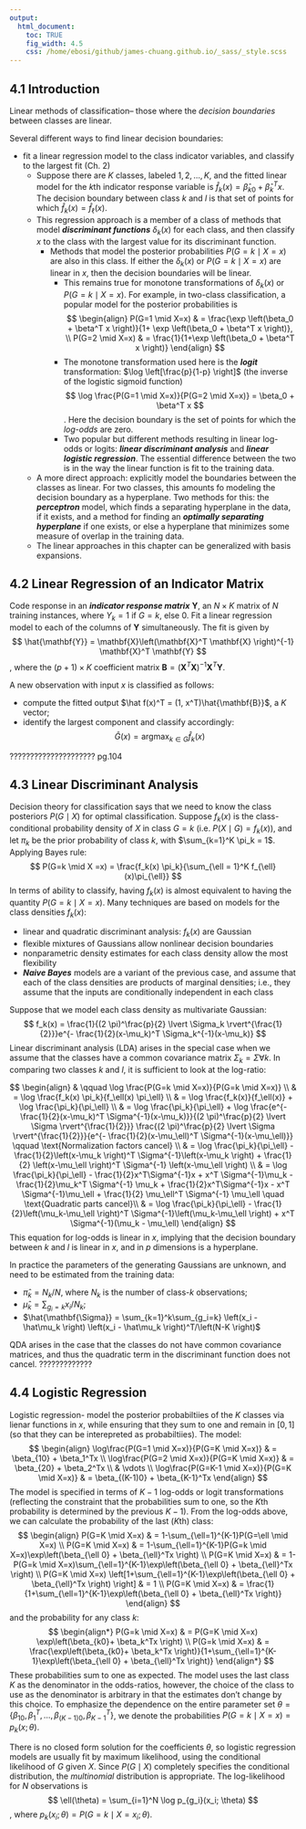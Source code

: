 ```yaml
---
output:
  html_document:
    toc: TRUE
    fig_width: 4.5
    css: /home/ebosi/github/james-chuang.github.io/_sass/_style.scss
---
```


## **4.1 Introduction**

Linear methods of classification-- those where the *decision boundaries* between classes are linear.

Several different ways to find linear decision boundaries:

  - fit a linear regression model to the class indicator variables, and classify to the largest fit (Ch. 2)
      - Suppose there are $K$ classes, labeled $1,2,\dots,K$, and the fitted linear model for the $k$th indicator response variable is $\hat f_k(x) = \hat \beta_{k0} + \hat \beta_{k}^Tx$. The decision boundary between class $k$ and $l$ is that set of points for which $\hat f_k(x) = \hat f_\ell(x)$.
      - This regression approach is a member of a class of methods that model ***discriminant functions*** $\delta_k(x)$ for each class, and then classify $x$ to the class with the largest value for its discriminant function.
          - Methods that model the posterior probabilities $P(G=k \mid X=x)$ are also in this class. If either the $\delta_k(x)$ or $P(G=k \mid X=x)$ are linear in $x$, then the decision boundaries will be linear.
              - This remains true for monotone transformations of $\delta_k(x)$ or $P(G=k \mid X=x)$. For example, in two-class classification, a popular model for the posterior probabilities is
              $$
              \begin{align}
              P(G=1 \mid X=x) & = \frac{\exp \left(\beta_0 + \beta^T x \right)}{1+ \exp \left(\beta_0 + \beta^T x \right)}, \\
              P(G=2 \mid X=x) & = \frac{1}{1+\exp \left(\beta_0 + \beta^T x \right)}
              \end{align}
              $$
              - The monotone transformation used here is the ***logit*** transformation: $\log \left[\frac{p}{1-p} \right]$ (the inverse of the logistic sigmoid function)
              $$
              \log \frac{P(G=1 \mid X=x)}{P(G=2 \mid X=x)} = \beta_0 + \beta^T x
              $$.
              Here the decision boundary is the set of points for which the *log-odds* are zero.
              - Two popular but different methods resulting in linear log-odds or logits: ***linear discriminant analysis*** and ***linear logistic regression***. The essential difference between the two is in the way the linear function is fit to the training data.
      - A more direct approach: explicitly model the boundaries between the classes as linear. For two classes, this amounts fo modeling the decision boundary as a hyperplane. Two methods for this: the ***perceptron*** model, which finds a separating hyperplane in the data, if it exists, and a method for finding an ***optimally separating hyperplane*** if one exists, or else a hyperplane that minimizes some measure of overlap in the training data.
      - The linear approaches in this chapter can be generalized with basis expansions.
      
## **4.2 Linear Regression of an Indicator Matrix**

Code response in an ***indicator response matrix*** $\mathbf{Y}$, an $N \times K$ matrix of $N$ training instances, where $Y_k = 1$ if $G = k$, else $0$. Fit a linear regression model to each of the columns of $\mathbf{Y}$ simultaneously. The fit is given by
$$
\hat{\mathbf{Y}} = \mathbf{X}\left(\mathbf{X}^T \mathbf{X} \right)^{-1} \mathbf{X}^T \mathbf{Y}
$$
, where the $(p+1) \times K$ coefficient matrix $\mathbf{B} = \left(\mathbf{X}^T \mathbf{X} \right)^{-1} \mathbf{X}^T \mathbf{Y}$.

A new observation with input $x$ is classified as follows:
  
  - compute the fitted output $\hat f(x)^T = (1, x^T)\hat{\mathbf{B}}$, a $K$ vector;
  - identify the largest component and classify accordingly:
  $$
  \hat{G}(x) = \text{argmax}_{k \in G} \hat f_k(x)
  $$
  
?????????????????????
pg.104


## **4.3 Linear Discriminant Analysis**
Decision theory for classification says that we need to know the class posteriors $P(G\mid X)$ for optimal classification. Suppose $f_k(x)$ is the class-conditional probability density of $X$ in class $G=k$ (i.e. $P(X \mid G) = f_k(x)$), and let $\pi_k$ be the prior probability of class $k$, with $\sum_{k=1}^K \pi_k = 1$. Applying Bayes rule:
$$
P(G=k \mid X =x) = \frac{f_k(x) \pi_k}{\sum_{\ell = 1}^K f_{\ell}(x)\pi_{\ell}}
$$
In terms of ability to classify, having $f_k(x)$ is almost equivalent to having the quantity $P(G=k \mid X=x)$. Many techniques are based on models for the class densities $f_k(x)$:

- linear and quadratic discriminant analysis: $f_k(x)$ are Gaussian
- flexible mixtures of Gaussians allow nonlinear decision boundaries
- nonparametric density estimates for each class density allow the most flexibility
- ***Naive Bayes*** models are a variant of the previous case, and assume that each of the class densities are products of marginal densities; i.e., they assume that the inputs are conditionally independent in each class

Suppose that we model each class density as multivariate Gaussian:
$$
f_k(x) = \frac{1}{(2 \pi)^\frac{p}{2} \lvert \Sigma_k \rvert^{\frac{1}{2}}}e^{- \frac{1}{2}(x-\mu_k)^T \Sigma_k^{-1}(x-\mu_k)}
$$
Linear discriminant analysis (LDA) arises in the special case when we assume that the classes have a common covariance matrix $\Sigma_k = \Sigma  \forall k$. In comparing two classes $k$ and $l$, it is sufficient to look at the log-ratio:

$$
\begin{align}
& \qquad \log \frac{P(G=k \mid X=x)}{P(G=k \mid X=x)}  \\
& = \log \frac{f_k(x) \pi_k}{f_\ell(x) \pi_\ell} \\
                                              & = \log \frac{f_k(x)}{f_\ell(x)} + \log \frac{\pi_k}{\pi_\ell} \\
                                              & = \log \frac{\pi_k}{\pi_\ell} + \log \frac{e^{- \frac{1}{2}(x-\mu_k)^T \Sigma^{-1}(x-\mu_k)}}{(2 \pi)^\frac{p}{2} \lvert \Sigma \rvert^{\frac{1}{2}}} \frac{(2 \pi)^\frac{p}{2} \lvert \Sigma \rvert^{\frac{1}{2}}}{e^{- \frac{1}{2}(x-\mu_\ell)^T \Sigma^{-1}(x-\mu_\ell)}} \qquad \text{Normalization factors cancel} \\
                                              & = \log \frac{\pi_k}{\pi_\ell} - \frac{1}{2}\left(x-\mu_k \right)^T \Sigma^{-1}\left(x-\mu_k \right) + \frac{1}{2} \left(x-\mu_\ell \right)^T \Sigma^{-1} \left(x-\mu_\ell \right) \\
                                              & = \log \frac{\pi_k}{\pi_\ell} - \frac{1}{2}x^T\Sigma^{-1}x + x^T \Sigma^{-1}\mu_k - \frac{1}{2}\mu_k^T \Sigma^{-1} \mu_k + \frac{1}{2}x^T\Sigma^{-1}x - x^T \Sigma^{-1}\mu_\ell + \frac{1}{2} \mu_\ell^T \Sigma^{-1} \mu_\ell \quad \text{Quadratic parts cancel}\\
                                              & = \log \frac{\pi_k}{\pi_\ell} - \frac{1}{2}\left(\mu_k-\mu_\ell \right)^T \Sigma^{-1}\left(\mu_k-\mu_\ell \right) + x^T \Sigma^{-1}(\mu_k - \mu_\ell)
\end{align}
$$
This equation for log-odds is linear in $x$, implying that the decision boundary between $k$ and $l$ is linear in $x$, and in $p$ dimensions is a hyperplane.

In practice the parameters of the generating Gaussians are unknown, and need to be estimated from the training data:

- $\hat \pi_k = N_k/N$, where $N_k$ is the number of class-$k$ observations;
- $\hat \mu_k = \sum_{g_i = k} x_i/N_k$;
- $\hat{\mathbf{\Sigma}} = \sum_{k=1}^k\sum_{g_i=k} \left(x_i - \hat\mu_k \right) \left(x_i - \hat\mu_k \right)^T/\left(N-K \right)$

QDA arises in the case that the classes do not have common covariance matrices, and thus the quadratic term in the discriminant function does not cancel.
?????????????

## **4.4 Logistic Regression**
Logistic regression- model the posterior probabiltiies of the $K$ classes via lienar functions in $x$, while ensuring that they sum to one and remain in $[0,1]$ (so that they can be interepreted as probabiltiies). The model:
$$
\begin{align}
\log\frac{P(G=1 \mid X=x)}{P(G=K \mid X=x)} & = \beta_{10} + \beta_1^Tx \\
\log\frac{P(G=2 \mid X=x)}{P(G=K \mid X=x)} & = \beta_{20} + \beta_2^Tx \\
                                            & \vdots                    \\
\log\frac{P(G=K-1 \mid X=x)}{P(G=K \mid X=x)} & = \beta_{(K-1)0} + \beta_{K-1}^Tx
\end{align}
$$
The model is specified in terms of $K-1$ log-odds or logit transformations (reflecting the constraint that the probabilities sum to one, so the $K$th probability is determined by the previous $K-1$). From the log-odds above, we can calculate the probability of the last ($K$th) class:
$$
\begin{align}
P(G=K \mid X=x) & = 1-\sum_{\ell=1}^{K-1}P(G=\ell \mid X=x) \\
P(G=K \mid X=x) & = 1-\sum_{\ell=1}^{K-1}P(G=k \mid X=x)\exp\left(\beta_{\ell 0} + \beta_{\ell}^Tx \right) \\
P(G=K \mid X=x) & = 1-P(G=k \mid X=x)\sum_{\ell=1}^{K-1}\exp\left(\beta_{\ell 0} + \beta_{\ell}^Tx \right) \\
P(G=K \mid X=x) \left[1+\sum_{\ell=1}^{K-1}\exp\left(\beta_{\ell 0} + \beta_{\ell}^Tx \right) \right] & = 1 \\
P(G=K \mid X=x) & = \frac{1}{1+\sum_{\ell=1}^{K-1}\exp\left(\beta_{\ell 0} + \beta_{\ell}^Tx \right)}
\end{align}
$$
and the probability for any class $k$:
$$
\begin{align*}
P(G=k \mid X=x) & = P(G=K \mid X=x) \exp\left(\beta_{k0}+ \beta_k^Tx \right) \\
P(G=k \mid X=x) & = \frac{\exp\left(\beta_{k0}+ \beta_k^Tx \right)}{1+\sum_{\ell=1}^{K-1}\exp\left(\beta_{\ell 0} + \beta_{\ell}^Tx \right)}
\end{align*}
$$
These probabilities sum to one as expected. The model uses the last class $K$ as the denominator in the odds-ratios, however, the choice of the class to use as the denominator is arbitrary in that the estimates don't change by this choice. To emphasize the dependence on the entire parameter set $\theta = \{\beta_{10}, \beta_1^T, \dots, \beta_{(K-1)0}, \beta_{K-1}^T\}$, we denote the probabilities $P(G=k \mid X=x) = p_k(x;\theta)$.

There is no closed form solution for the coefficients $\theta$, so logistic regression models are usually fit by maximum likelihood, using the conditional likelihood of $G$ given $X$. Since $P(G \mid X)$ completely specifies the conditional distribution, the *multinomial* distribution is appropriate. The log-likelihood for $N$ observations is
$$
\ell(\theta) = \sum_{i=1}^N \log p_{g_i}(x_i; \theta)
$$
, where $p_k(x_i; \theta) = P(G=k \mid X=x_i; \theta)$.